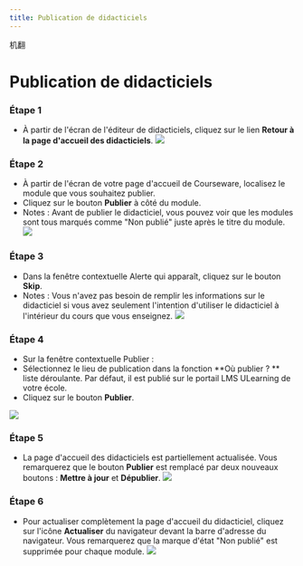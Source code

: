 ```yaml
--- 
title: Publication de didacticiels 
--- 
```



机翻
# Publication de didacticiels 

 ### Étape 1 
 - À partir de l'écran de l'éditeur de didacticiels, cliquez sur le lien **Retour à la page d'accueil des didacticiels**. 
 ![]( /Img/ulearning/teacher/prepare35.png) 
 
 ### Étape 2 
 - À partir de l'écran de votre page d'accueil de Courseware, localisez le module que vous souhaitez publier. 
 - Cliquez sur le bouton **Publier** à côté du module. 
 - Notes : Avant de publier le didacticiel, vous pouvez voir que les modules sont tous marqués comme "Non publié" juste après le titre du module. 
 ![]( /Img/ulearning/teacher/prepare36.png) 
 
 ### Étape 3 
 - Dans la fenêtre contextuelle Alerte qui apparaît, cliquez sur le bouton **Skip**. 
 - Notes : Vous n'avez pas besoin de remplir les informations sur le didacticiel si vous avez seulement l'intention d'utiliser le didacticiel à l'intérieur du cours que vous enseignez. 
 ![]( /Img/ulearning/teacher/prepare37.png) 
 
 ### Étape 4 
 - Sur la fenêtre contextuelle Publier : 
 - Sélectionnez le lieu de publication dans la fonction **Où publier ? ** liste déroulante. Par défaut, il est publié sur le portail LMS ULearning de votre école. 
 - Cliquez sur le bouton **Publier**. 
 
 ![]( /Img/ulearning/teacher/prepare38.png) 
 
 ### Étape 5 
 - La page d'accueil des didacticiels est partiellement actualisée. Vous remarquerez que le bouton **Publier** est remplacé par deux nouveaux boutons : **Mettre à jour** et **Dépublier**. 
 ![]( /Img/ulearning/teacher/prepare39.png) 

 ### Étape 6 
 - Pour actualiser complètement la page d'accueil du didacticiel, cliquez sur l'icône **Actualiser** du navigateur devant la barre d'adresse du navigateur. Vous remarquerez que la marque d'état "Non publié" est supprimée pour chaque module. 
 ![]( /Img/ulearning/teacher/prepare40.png)
